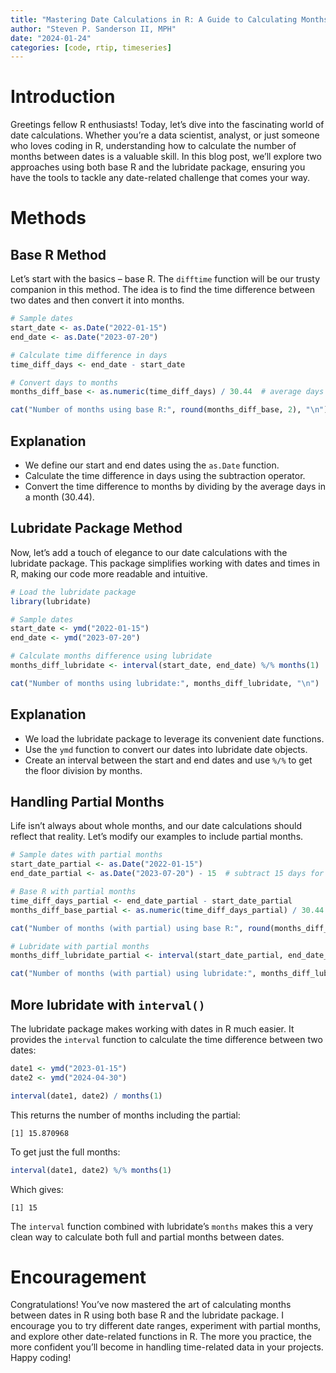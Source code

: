 ```yaml
---
title: "Mastering Date Calculations in R: A Guide to Calculating Months with Base R and lubridate"
author: "Steven P. Sanderson II, MPH"
date: "2024-01-24"
categories: [code, rtip, timeseries]
---
```


# Introduction

Greetings fellow R enthusiasts! Today, let's dive into the fascinating world of date calculations. Whether you're a data scientist, analyst, or just someone who loves coding in R, understanding how to calculate the number of months between dates is a valuable skill. In this blog post, we'll explore two approaches using both base R and the lubridate package, ensuring you have the tools to tackle any date-related challenge that comes your way.

# Methods

## Base R Method

Let's start with the basics – base R. The `difftime` function will be our trusty companion in this method. The idea is to find the time difference between two dates and then convert it into months.

```r
# Sample dates
start_date <- as.Date("2022-01-15")
end_date <- as.Date("2023-07-20")

# Calculate time difference in days
time_diff_days <- end_date - start_date

# Convert days to months
months_diff_base <- as.numeric(time_diff_days) / 30.44  # average days in a month

cat("Number of months using base R:", round(months_diff_base, 2), "\n")
```

## Explanation

- We define our start and end dates using the `as.Date` function.
- Calculate the time difference in days using the subtraction operator.
- Convert the time difference to months by dividing by the average days in a month (30.44).

## Lubridate Package Method

Now, let's add a touch of elegance to our date calculations with the lubridate package. This package simplifies working with dates and times in R, making our code more readable and intuitive.

```r
# Load the lubridate package
library(lubridate)

# Sample dates
start_date <- ymd("2022-01-15")
end_date <- ymd("2023-07-20")

# Calculate months difference using lubridate
months_diff_lubridate <- interval(start_date, end_date) %/% months(1)

cat("Number of months using lubridate:", months_diff_lubridate, "\n")
```

## Explanation

- We load the lubridate package to leverage its convenient date functions.
- Use the `ymd` function to convert our dates into lubridate date objects.
- Create an interval between the start and end dates and use `%/%` to get the floor division by months.

## Handling Partial Months

Life isn't always about whole months, and our date calculations should reflect that reality. Let's modify our examples to include partial months.

```r
# Sample dates with partial months
start_date_partial <- as.Date("2022-01-15")
end_date_partial <- as.Date("2023-07-20") - 15  # subtract 15 days for a partial month

# Base R with partial months
time_diff_days_partial <- end_date_partial - start_date_partial
months_diff_base_partial <- as.numeric(time_diff_days_partial) / 30.44

cat("Number of months (with partial) using base R:", round(months_diff_base_partial, 2), "\n")

# Lubridate with partial months
months_diff_lubridate_partial <- interval(start_date_partial, end_date_partial) / months(1)

cat("Number of months (with partial) using lubridate:", months_diff_lubridate_partial, "\n")
```

## More lubridate with `interval()`

The lubridate package makes working with dates in R much easier. It provides the `interval` function to calculate the time difference between two dates:


```r
date1 <- ymd("2023-01-15")
date2 <- ymd("2024-04-30")

interval(date1, date2) / months(1) 
```

This returns the number of months including the partial:

`[1] 15.870968`

To get just the full months:

```r
interval(date1, date2) %/% months(1)
``` 

Which gives:

`[1] 15`

The `interval` function combined with lubridate's `months` makes this a very clean way to calculate both full and partial months between dates.

# Encouragement

Congratulations! You've now mastered the art of calculating months between dates in R using both base R and the lubridate package. I encourage you to try different date ranges, experiment with partial months, and explore other date-related functions in R. The more you practice, the more confident you'll become in handling time-related data in your projects. Happy coding!
